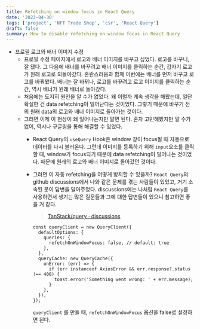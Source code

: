 ```yaml
---
title: Refetching on window focus in React Query
date: '2023-04-30'
tags: ['project', 'NFT Trade Shop', 'csr', 'React Query']
draft: false
summary: How to disable refetching on window focus in React Query
---
```


- 프로필 로고와 배너 이미지 수정
    - 프로필 수정 페이지에서 로고와 배너 이미지를 바꾸고 싶었다. 로고를 바꾸니, 잘 됐다. 그 다음에 배너를 바꾸려고 배너 이미지를 클릭하는 순간, 갑자기 로고가 원래 로고로 되돌아갔다. 혼란스러움과 함께 이번에는 배너를 먼저 바꾸고 로고를 바꿔봤다. 배너는 잘 바뀌나, 로고를 바꾸려고 로고 이미지를 클릭하는 순간, 역시 배너가 원래 배너로 돌아갔다.
    - 처음에는 도저히 원인을 알 수가 없었다. 왜 이럴까 계속 생각을 해봤는데, 일단 확실한 건 data refetching이 일어난다는 것이었다. 그렇기 때문에 바꾸기 전의 원래 data의 로고와 배너 이미지로 돌아가는 것이다.
    - 그러면 이제 이 현상이 왜 일어나는지만 알면 된다. 혼자 고민해봤지만 알 수가 없어, 역시나 구글링을 통해 해결할 수 있었다.
      - React Query의 `useQuery` Hook은 window 창이 focus될 때 자동으로 데이터를 다시 불러온다. 그런데 이미지를 등록하기 위해 `input`요소를 클릭할 때, window가 focus되기 때문에 data refetching이 일어나는 것이었다. 때문에 원래의 로고와 배너 이미지로 돌아갔던 것이다.
      - 그러면 이 자동 refetching을 어떻게 방지할 수 있을까? `React Query`의 github discussions에서 나와 같은 문제를 겪는 사람들이 있었고, 거기 소속된 분이 답변을 달아주었다. discussions에는 나처럼 `React Query`를 사용하면서 생기는 많은 질문들과 그에 대한 답변들이 있으니 참고하면 좋을 거 같다.
        
        > [TanStack/query · discussions](https://github.com/TanStack/query/discussions)

        ```ts:src/main.tsx
        const queryClient = new QueryClient({
          defaultOptions: {
            queries: {
              refetchOnWindowFocus: false, // default: true
            },
          },
          queryCache: new QueryCache({
            onError: (err) => {
              if (err instanceof AxiosError && err.response?.status !== 400) {
                toast.error('Something went wrong: ' + err.message);
              }
            },
          }),
        });
        ```
        
        `queryClient` 를 만들 때, `refetchOnWindowFocus` 옵션을 false로 설정하면 된다.